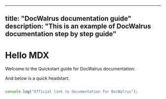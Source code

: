 ----
title: "DocWalrus documentation guide"
description: "This is an example of DocWalrus documentation step by step guide"
----


# Hello MDX 

Welcome to the Quickstart guide for DocWalrus documentation: <Renders/>

And below is a quick headstart:

```js

console.log("Official link to documentation for DocWalrus");